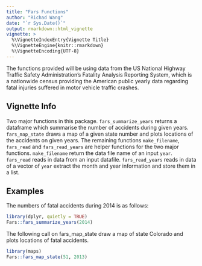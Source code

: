 ```yaml
---
title: "Fars Functions"
author: "Richad Wang"
date: "`r Sys.Date()`"
output: rmarkdown::html_vignette
vignette: >
  %\VignetteIndexEntry{Vignette Title}
  %\VignetteEngine{knitr::rmarkdown}
  %\VignetteEncoding{UTF-8}
---
```


The functions provided will be using data from the US National Highway Traffic Safety Administration's Fatality Analysis Reporting System, which is a nationwide census providing the American public yearly data regarding fatal injuries suffered in motor vehicle traffic crashes.


## Vignette Info

Two major functions in this package.  `fars_summarize_years` returns a dataframe which summarise the number of accidents during given years.  `fars_map_state` draws a map of a given state number and plots locations of the accidents on given years.  The remaining functions   `make_filename`, `fars_read` and `fars_read_years` are helper functions for the two major functions. `make_filename` return the data file name of an input `year`. `fars_read` reads in data from an input datafile.  `fars_read_years` reads in data of a vector of `year` extract the month and year information and store them in a list. 


## Examples

The numbers of fatal accidents during 2014 is as follows:
```r
library(dplyr, quietly = TRUE)
Fars::fars_summarize_years(2014)
```

The following call on fars_map_state draw a map of state Colorado and plots locations of fatal accidents.

```r
library(maps)
Fars::fars_map_state(51, 2013)
```
